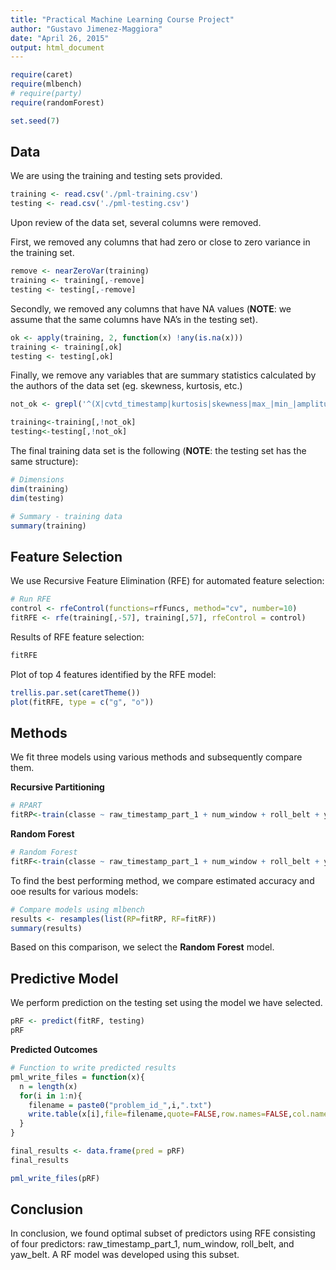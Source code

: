 ```yaml
---
title: "Practical Machine Learning Course Project"
author: "Gustavo Jimenez-Maggiora"
date: "April 26, 2015"
output: html_document
---
```


```r
require(caret)
require(mlbench)
# require(party)
require(randomForest)

set.seed(7)
```

## Data
We are using the training and testing sets provided.

```r
training <- read.csv('./pml-training.csv')
testing <- read.csv('./pml-testing.csv')

```

Upon review of the data set, several columns were removed.

First, we removed any columns that had zero or close to zero variance in the training set.

```r
remove <- nearZeroVar(training)
training <- training[,-remove]
testing <- testing[,-remove]

```

Secondly, we removed any columns that have NA values (**NOTE**: we assume that the same columns
have NA's in the testing set).

```r
ok <- apply(training, 2, function(x) !any(is.na(x)))
training <- training[,ok]
testing <- testing[,ok]

```

Finally, we remove any variables that are summary statistics calculated by
the authors of the data set (eg. skewness, kurtosis, etc.)

```r
not_ok <- grepl('^(X|cvtd_timestamp|kurtosis|skewness|max_|min_|amplitude)',colnames(training));

training<-training[,!not_ok]
testing<-testing[,!not_ok]

```

The final training data set is the following (**NOTE**: the testing set has the same structure):

```r
# Dimensions
dim(training)
dim(testing)

# Summary - training data
summary(training)
```

## Feature Selection

We use Recursive Feature Elimination (RFE) for automated feature selection:

```r

# Run RFE
control <- rfeControl(functions=rfFuncs, method="cv", number=10)
fitRFE <- rfe(training[,-57], training[,57], rfeControl = control)

```

Results of RFE feature selection:

```r
fitRFE
```

Plot of top 4 features identified by the RFE model:

```r

trellis.par.set(caretTheme())
plot(fitRFE, type = c("g", "o"))
```

## Methods

We fit three models using various methods and subsequently compare them.

**Recursive Partitioning**

```r
# RPART
fitRP<-train(classe ~ raw_timestamp_part_1 + num_window + roll_belt + yaw_belt, data=training, method='rpart')

```

**Random Forest**

```r
# Random Forest
fitRF<-train(classe ~ raw_timestamp_part_1 + num_window + roll_belt + yaw_belt, data=training, method='rf')

```

To find the best performing method, we compare estimated accuracy and ooe results for various models:

```r
# Compare models using mlbench
results <- resamples(list(RP=fitRP, RF=fitRF))
summary(results)

```

Based on this comparison, we select the **Random Forest** model.

## Predictive Model

We perform prediction on the testing set using the model we have selected.

```r
pRF <- predict(fitRF, testing)
pRF

```

**Predicted Outcomes**

```r
# Function to write predicted results
pml_write_files = function(x){
  n = length(x)
  for(i in 1:n){
    filename = paste0("problem_id_",i,".txt")
    write.table(x[i],file=filename,quote=FALSE,row.names=FALSE,col.names=FALSE)
  }
}

```


```r
final_results <- data.frame(pred = pRF)
final_results

pml_write_files(pRF)
```

## Conclusion
In conclusion, we found optimal subset of predictors using RFE consisting of four predictors: raw_timestamp_part_1, num_window, roll_belt, and yaw_belt. A RF model was developed using this subset.
